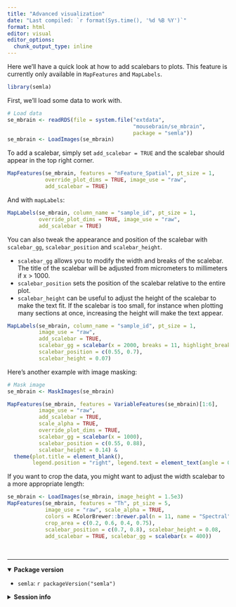 ```yaml
---
title: "Advanced visualization"
date: "Last compiled: `r format(Sys.time(), '%d %B %Y')`"
format: html
editor: visual
editor_options: 
  chunk_output_type: inline
---
```


Here we'll have a quick look at how to add scalebars to plots. This feature is currently only available in `MapFeatures` and `MapLabels`.

```r
library(semla)
```

First, we'll load some data to work with.

```r
# Load data
se_mbrain <- readRDS(file = system.file("extdata", 
                                        "mousebrain/se_mbrain", 
                                        package = "semla"))
se_mbrain <- LoadImages(se_mbrain)
```

To add a scalebar, simply set `add_scalebar = TRUE` and the scalebar should appear in the top right corner.

```r
MapFeatures(se_mbrain, features = "nFeature_Spatial", pt_size = 1,
            override_plot_dims = TRUE, image_use = "raw", 
            add_scalebar = TRUE)
```

And with `mapLabels`:

```r
MapLabels(se_mbrain, column_name = "sample_id", pt_size = 1,
          override_plot_dims = TRUE, image_use = "raw", 
          add_scalebar = TRUE)
```

You can also tweak the appearance and position of the scalebar with `scalebar_gg`, `scalebar_position` and `scalebar_height`.

* `scalebar_gg` allows you to modify the width and breaks of the scalebar. The title of the scalebar will be adjusted from micrometers to millimeters if x > 1000.
* `scalebar_position` sets the position of the scalebar relative to the entire plot. 
* `scalebar_height` can be useful to adjust the height of the scalebar to make the text fit. If the scalebar is too small, for instance when plotting many sections at once, increasing the height will make the text appear.

```r
MapLabels(se_mbrain, column_name = "sample_id", pt_size = 1,
          image_use = "raw", 
          add_scalebar = TRUE, 
          scalebar_gg = scalebar(x = 2000, breaks = 11, highlight_breaks = c(1, 6, 11)),
          scalebar_position = c(0.55, 0.7), 
          scalebar_height = 0.07)
```

Here's another example with image masking:

```r

# Mask image
se_mbrain <- MaskImages(se_mbrain)

MapFeatures(se_mbrain, features = VariableFeatures(se_mbrain)[1:6],
          image_use = "raw", 
          add_scalebar = TRUE, 
          scale_alpha = TRUE,
          override_plot_dims = TRUE,
          scalebar_gg = scalebar(x = 1000),
          scalebar_position = c(0.55, 0.88),
          scalebar_height = 0.14) &
  theme(plot.title = element_blank(), 
        legend.position = "right", legend.text = element_text(angle = 0))
```

If you want to crop the data, you might want to adjust the width scalebar to a more appropriate length:

```r
se_mbrain <- LoadImages(se_mbrain, image_height = 1.5e3)
MapFeatures(se_mbrain, features = "Th", pt_size = 5,
            image_use = "raw", scale_alpha = TRUE,
            colors = RColorBrewer::brewer.pal(n = 11, name = "Spectral") |> rev(),
            crop_area = c(0.2, 0.6, 0.4, 0.75),
            scalebar_position = c(0.7, 0.8), scalebar_height = 0.08,
            add_scalebar = TRUE, scalebar_gg = scalebar(x = 400))
```


<br>

------------------------------------------------------------------------

<details open>

<summary>**Package version**</summary>

-   `semla`: `r packageVersion("semla")`

</details>

<details>

<summary>**Session info**</summary>

```r
sessionInfo()
```

</details>

<br>
